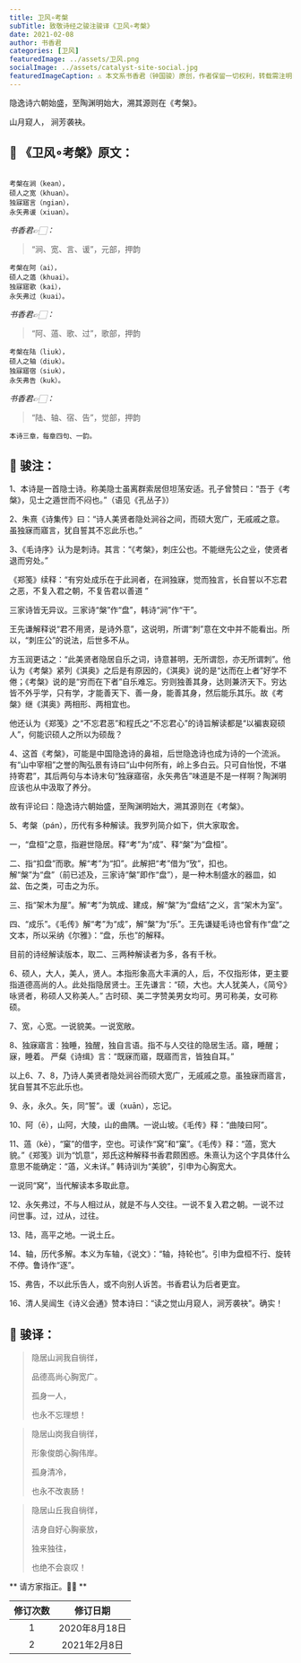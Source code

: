 ```yaml
---
title: 卫风∘考槃
subTitle: 致敬诗经之骏注骏译《卫风∘考槃》 
date: 2021-02-08 
author: 书香君
categories: [卫风]
featuredImage: ../assets/卫风.png
socialImage: ../assets/catalyst-site-social.jpg
featuredImageCaption: ⚠️️ 本文系书香君（钟国骏）原创，作者保留一切权利，转载需注明出处。
---
```


隐逸诗六朝始盛，至陶渊明始大，溯其源则在《考槃》。

山月窥人，
涧芳袭袂。

## 🌼 《卫风∘考槃》原文：
```

考槃在涧（kean），
硕人之宽（khuan）。
独寐寤言（ngian），
永矢弗谖（xiuan）。

```
*书香君👉🏻：* 

> “涧、宽、言、谖”，元部，押韵

```
考槃在阿（ai），
硕人之薖（khuai）。
独寐寤歌（kai），
永矢弗过（kuai）。

```
*书香君👉🏻：* 

> “阿、薖、歌、过”，歌部，押韵

```
考槃在陆（liuk），
硕人之轴（diuk）。
独寐寤宿（siuk），
永矢弗告（kuk）。

```
*书香君👉🏻：* 

> “陆、轴、宿、告”，觉部，押韵

```
本诗三章，每章四句、一韵。

```
## 🍁️ 骏注：

1、本诗是一首隐士诗。称美隐士虽离群索居但坦荡安适。孔子曾赞曰：“吾于《考槃》，见士之遁世而不闷也。”（语见《孔丛子》）

2、朱熹《诗集传》曰：“诗人美贤者隐处涧谷之间，而硕大宽广，无戚戚之意。虽独寐而寤言，犹自誓其不忘此乐也。”

3、《毛诗序》认为是刺诗。其言：“《考槃》，刺庄公也。不能继先公之业，使贤者退而穷处。”

《郑笺》续释：“有穷处成乐在于此涧者，在涧独寐，觉而独言，长自誓以不忘君之恶，不复入君之朝，不复告君以善道 ”

三家诗皆无异议。三家诗“槃”作“盘”，韩诗“涧”作“干”。

王先谦解释说“君不用贤，是诗外意”，这说明，所谓“刺”意在文中并不能看出。所以，“刺庄公”的说法，后世多不从。

方玉润更诘之：“此美贤者隐居自乐之词，诗意甚明，无所谓怨，亦无所谓刺”。他认为《考槃》紧列《淇奥》之后是有原因的，《淇奥》说的是“达而在上者”好学不倦；《考槃》说的是“穷而在下者”自乐难忘。穷则独善其身，达则兼济天下。穷达皆不外乎学，只有学，才能善天下、善一身，能善其身，然后能乐其乐。故《考槃》继《淇奥》两相形、两相宜也。

他还认为《郑笺》之“不忘君恶”和程氏之“不忘君心”的诗旨解读都是“以褊衷窥硕人”，何能识硕人之所以为硕哉？

4、这首《考槃》，可能是中国隐逸诗的鼻祖，后世隐逸诗也成为诗的一个流派。有“山中宰相”之誉的陶弘景有诗曰“山中何所有，岭上多白云。只可自怡悦，不堪持寄君”，其后两句与本诗末句“独寐寤宿，永矢弗告”味道是不是一样啊？陶渊明应该也从中汲取了养分。

故有评论曰：隐逸诗六朝始盛，至陶渊明始大，溯其源则在《考槃》。

5、考槃（pán），历代有多种解读。我罗列简介如下，供大家取舍。

一，“盘桓”之意，指避世隐居。释“考”为“成”、释“槃”为“盘桓”。

二、指“扣盘”而歌。解“考”为“扣”。此解把“考”借为“攷”，扣也。解“槃”为“盘”（前已述及，三家诗“槃”即作“盘”），是一种木制盛水的器皿，如盆、缶之类，可击之为乐。

三、指“架木为屋”。解“考”为筑成、建成，解“槃”为“盘结”之义，言“架木为室”。

四、“成乐”。《毛传》解“考”为“成”，解“槃”为“乐”。王先谦疑毛诗也曾有作“盘”之文本，所以采纳《尔雅》：“盘，乐也”的解释。

目前的诗经解读版本，取二、三两种解读者为多，各有千秋。

6、硕人，大人，美人，贤人。本指形象高大丰满的人，后，不仅指形体，更主要指道德高尚的人。此处指隐居贤士。王先谦言：“硕，大也。大人犹美人，《简兮》咏贤者，称硕人又称美人。”
古时硕、美二字赞美男女均可。男可称美，女可称硕。

7、宽，心宽。一说貌美。一说宽敞。

8、独寐寤言：独睡，独醒，独自言语。指不与人交往的隐居生活。寤，睡醒；寐，睡着。
严粲《诗缉》言：“既寐而寤，既寤而言，皆独自耳。”

以上6、7、8，乃诗人美贤者隐处涧谷而硕大宽广，无戚戚之意。虽独寐而寤言，犹自誓其不忘此乐也。

9、永，永久。矢，同“誓”。谖（xuān），忘记。

10、阿（ē），山阿，大陵，山的曲隅。一说山坡。《毛传》释：“曲陵曰阿”。

11、薖（kē），“窠”的借字，空也。可读作“窝”和“窠”。《毛传》释：“薖，宽大貌。”《郑笺》训为“饥意”，郑氏这种解释书香君颇困惑。朱熹认为这个字具体什么意思不能确定：“薖，义未详。” 韩诗训为“美貌”，引申为心胸宽大。

一说同“窝”，当代解读本多取此意。

12、永矢弗过，不与人相过从，就是不与人交往。一说不复入君之朝。一说不过问世事。过，过从，过往。

13、陆，高平之地。一说土丘。

14、轴，历代多解。本义为车轴，《说文》：“轴，持轮也”。引申为盘桓不行、旋转不停。鲁诗作“逐”。

15、弗告，不以此乐告人，或不向别人诉苦。书香君认为后者更宜。

16、清人吴闿生《诗义会通》赞本诗曰：“读之觉山月窥人，涧芳袭袂”。确实！

## 🍁️ 骏译：

> 隐居山涧我自徜徉，
> 
> 品德高尚心胸宽广。
> 
> 孤身一人，
> 
> 也永不忘理想！

> 隐居山岗我自徜徉，
> 
> 形象俊朗心胸伟岸。
> 
> 孤身清冷，
> 
> 也永不改衷肠！

> 隐居山丘我自徜徉，
> 
> 洁身自好心胸豪放，
> 
> 独来独往，
> 
> 也绝不会哀叹！

** 请方家指正。🙏🏻 **

| 修订次数      | 修订日期 | 
|   :----: |    :----:   | 
| 1    | 2020年8月18日       | 
| 2    | 2021年2月8日       | 
